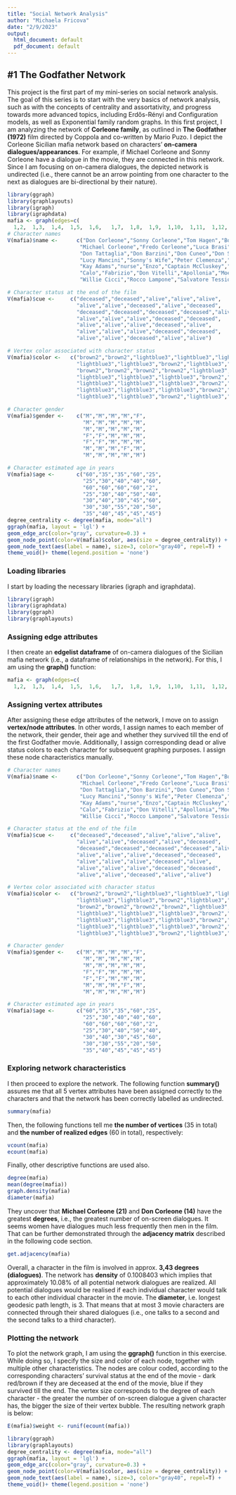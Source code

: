 ```yaml
---
title: "Social Network Analysis"
author: "Michaela Fricova"
date: "2/9/2023"
output:
  html_document: default
  pdf_document: default
---
```


## #1 The Godfather Network
This project is the first part of my mini-series on social network analysis. The goal of this series is to start with the very basics of network analysis, such as with the concepts of centrality and assortativity, and progress towards more advanced topics, including Erdős-Rényi and Configuration models, as well as Exponential family random graphs. In this first project, I am analyzing the network of **Corleone family**, as outlined in **The Godfather (1972)** film directed by Coppola and co-written by Mario Puzo. I depict the Corleone Sicilian mafia network based on characters' **on-camera dialogues/appearances**. For example, if Michael Corleone and Sonny Corleone have a dialogue in the movie, they are connected in this network. Since I am focusing on on-camera dialogues, the depicted network is undirected (i.e., there cannot be an arrow pointing from one character to the next as dialogues are bi-directional by their nature).

```r
library(ggraph)
library(graphlayouts)
library(igraph)
library(igraphdata)
mafia <- graph(edges=c(
  1,2,  1,3,  1,4,  1,5,  1,6,   1,7,  1,8,  1,9,  1,10,  1,11,  1,12,  1,13,  1,14,  1,15,  2,16,  2,17,  2,3,  2,18,  2,6,  2,19,  2,5,  2,20,  6,7,  6,21,  6,3,  6,22,  6,23,  6,24,  6,18,  6,10,  6,25,  6,26,  6,27,  6,28,  6,29,  6,20,  6,30,  6,9,  6,31,  6,32,  6,33,  3,21,  3,34,  3,10,  3,24,  3,4,  3,35,  8,11,  8,10,  10,11,  5,20,  5,9,  5,17,  9,34,  18,19,  19,32,  7,21,  7,30,  20,11,  20,12),  directed=FALSE)
# Character names
V(mafia)$name <-      c("Don Corleone","Sonny Corleone","Tom Hagen","Bonasera","C. C. Rizzi",
                       "Michael Corleone","Fredo Corleone","Luca Brasi","Johnny Fontane","Virgil Sollo",  
                       "Don Tattaglia","Don Barzini","Don Cuneo","Don Stracci","Anthony", 
                       "Lucy Mancini","Sonny's Wife","Peter Clemenza","Paulie Gatto","Carlo Rizzi",      
                       "Kay Adams","nurse","Enzo","Captain McCluskey","Don Tommasino",    
                       "Calo","Fabrizio","Don Vitelli","Apollonia","Moe Greene",       
                       "Willie Cicci","Rocco Lampone","Salvatore Tessio","Jack Woltz","Tessa")  

# Character status at the end of the film
V(mafia)$cue <-     c("deceased","deceased","alive","alive","alive",
                      "alive","alive","deceased","alive","deceased",
                      "deceased","deceased","deceased","deceased","alive",
                      "alive","alive","alive","deceased","deceased",
                      "alive","alive","alive","deceased","alive",
                      "alive","alive","alive","deceased","deceased",
                      "alive","alive","deceased","alive","alive")

# Vertex color associated with character status
V(mafia)$color <-   c("brown2","brown2","lightblue3","lightblue3","lightblue3",
                      "lightblue3","lightblue3","brown2","lightblue3","brown2",
                      "brown2","brown2","brown2","brown2","lightblue3",
                      "lightblue3","lightblue3","lightblue3","brown2","brown2",
                      "lightblue3","lightblue3","lightblue3","brown2","lightblue3",
                      "lightblue3","lightblue3","lightblue3","brown2","brown2",
                      "lightblue3","lightblue3","brown2","lightblue3","lightblue3")

# Character gender
V(mafia)$gender <-    c("M","M","M","M","F",
                        "M","M","M","M","M",
                        "M","M","M","M","M",
                        "F","F","M","M","M",
                        "F","F","M","M","M",
                        "M","M","M","F","M",
                        "M","M","M","M","M")

# Character estimated age in years
V(mafia)$age <-       c("60","35","35","60","25",
                        "25","30","40","40","60",
                        "60","60","60","60","2",
                        "25","30","40","50","40",
                        "30","40","30","45","60",
                        "30","30","55","20","50",
                        "35","40","45","45","45")
degree_centrality <- degree(mafia, mode="all")
ggraph(mafia, layout = 'lgl') +
geom_edge_arc(color="gray", curvature=0.3) +
geom_node_point(color=V(mafia)$color, aes(size = degree_centrality)) +
geom_node_text(aes(label = name), size=3, color="gray40", repel=T) +
theme_void()+ theme(legend.position = 'none')
```



### Loading libraries
I start by loading the necessary libraries (igraph and igraphdata).

```r
library(igraph)
library(igraphdata)
library(ggraph)
library(graphlayouts)
```

### Assigning edge attributes
I then create an **edgelist dataframe** of on-camera dialogues of the Sicilian mafia network (i.e., a dataframe of relationships in the network). For this, I am using the **graph()** function:

```r
mafia <- graph(edges=c(
  1,2,  1,3,  1,4,  1,5,  1,6,   1,7,  1,8,  1,9,  1,10,  1,11,  1,12,  1,13,  1,14,  1,15,  2,16,  2,17,  2,3,  2,18,  2,6,  2,19,  2,5,  2,20,  6,7,  6,21,  6,3,  6,22,  6,23,  6,24,  6,18,  6,10,  6,25,  6,26,  6,27,  6,28,  6,29,  6,20,  6,30,  6,9,  6,31,  6,32,  6,33,  3,21,  3,34,  3,10,  3,24,  3,4,  3,35,  8,11,  8,10,  10,11,  5,20,  5,9,  5,17,  9,34,  18,19,  19,32,  7,21,  7,30,  20,11,  20,12),  directed=FALSE)
```

### Assigning vertex attributes
After assigning these edge attributes of the network, I move on to assign **vertex/node attributes**. In other words, I assign names to each member of the network, their gender, their age and whether they survived till the end of the first Godfather movie. Additionally, I assign corresponding dead or alive status colors to each character for subsequent graphing purposes. I assign these node characteristics manually.

```r
# Character names
V(mafia)$name <-      c("Don Corleone","Sonny Corleone","Tom Hagen","Bonasera","C. C. Rizzi",
                       "Michael Corleone","Fredo Corleone","Luca Brasi","Johnny Fontane","Virgil Sollo",  
                       "Don Tattaglia","Don Barzini","Don Cuneo","Don Stracci","Anthony", 
                       "Lucy Mancini","Sonny's Wife","Peter Clemenza","Paulie Gatto","Carlo Rizzi",      
                       "Kay Adams","nurse","Enzo","Captain McCluskey","Don Tommasino",    
                       "Calo","Fabrizio","Don Vitelli","Apollonia","Moe Greene",       
                       "Willie Cicci","Rocco Lampone","Salvatore Tessio","Jack Woltz","Tessa")  

# Character status at the end of the film
V(mafia)$cue <-     c("deceased","deceased","alive","alive","alive",
                      "alive","alive","deceased","alive","deceased",
                      "deceased","deceased","deceased","deceased","alive",
                      "alive","alive","alive","deceased","deceased",
                      "alive","alive","alive","deceased","alive",
                      "alive","alive","alive","deceased","deceased",
                      "alive","alive","deceased","alive","alive")

# Vertex color associated with character status
V(mafia)$color <-   c("brown2","brown2","lightblue3","lightblue3","lightblue3",
                      "lightblue3","lightblue3","brown2","lightblue3","brown2",
                      "brown2","brown2","brown2","brown2","lightblue3",
                      "lightblue3","lightblue3","lightblue3","brown2","brown2",
                      "lightblue3","lightblue3","lightblue3","brown2","lightblue3",
                      "lightblue3","lightblue3","lightblue3","brown2","brown2",
                      "lightblue3","lightblue3","brown2","lightblue3","lightblue3")

# Character gender
V(mafia)$gender <-    c("M","M","M","M","F",
                        "M","M","M","M","M",
                        "M","M","M","M","M",
                        "F","F","M","M","M",
                        "F","F","M","M","M",
                        "M","M","M","F","M",
                        "M","M","M","M","M")

# Character estimated age in years
V(mafia)$age <-       c("60","35","35","60","25",
                        "25","30","40","40","60",
                        "60","60","60","60","2",
                        "25","30","40","50","40",
                        "30","40","30","45","60",
                        "30","30","55","20","50",
                        "35","40","45","45","45")

```

### Exploring network characteristics
I then proceed to explore the network. The following function **summary()** assures me that all 5 vertex attributes have been assigned correctly to the characters and that the network has been correctly labelled as undirected. 

```r
summary(mafia)
```

Then, the following functions tell me **the number of vertices** (35 in total) and **the number of realized edges** (60 in total), respectively:

```r
vcount(mafia)
ecount(mafia)
```

Finally, other descriptive functions are used also.

```r
degree(mafia)
mean(degree(mafia))
graph.density(mafia)
diameter(mafia)
```

They uncover that **Michael Corleone (21)** and **Don Corleone (14)** have the greatest **degrees**, i.e., the greatest number of on-screen dialogues. It seems women have dialogues much less frequently then men in the film. That can be further demonstrated through the **adjacency matrix** described in the following code section. 

```r
get.adjacency(mafia)
```

Overall, a character in the film is involved in approx. **3,43 degrees (dialogues)**. The network has **density** of 0.1008403 which implies that approximately 10.08% of all potential network dialogues are realized. All potential dialogues would be realised if each individual character would talk to each other individual character in the movie. The **diameter**, i.e. longest geodesic path length, is 3. That means that at most 3 movie characters are connected through their shared dialogues (i.e., one talks to a second and the second talks to a third character).

### Plotting the network
To plot the network graph, I am using the **ggraph()** function in this exercise. While doing so, I specify the size and color of each node, together with multiple other characteristics. The nodes are colour coded, according to the corresponding characters' survival status at the end of the movie - dark red/brown if they are deceased at the end of the movie, blue if they survived till the end. The vertex size corresponds to the degree of each character - the greater the number of on-screen dialogue a given character has, the bigger the size of their vertex bubble. The resulting network graph is below:

```r
E(mafia)$weight <- runif(ecount(mafia))
```

```r
library(ggraph)
library(graphlayouts)
degree_centrality <- degree(mafia, mode="all")
ggraph(mafia, layout = 'lgl') +
geom_edge_arc(color="gray", curvature=0.3) +
geom_node_point(color=V(mafia)$color, aes(size = degree_centrality)) +
geom_node_text(aes(label = name), size=3, color="gray40", repel=T) +
theme_void()+ theme(legend.position = 'none')
```








